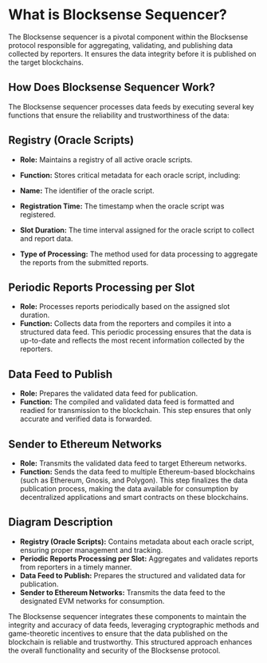 
# What is Blocksense Sequencer?

The Blocksense sequencer is a pivotal component within the Blocksense protocol responsible for aggregating, validating, and publishing data collected by reporters. It ensures the data integrity before it is published on the target blockchains.

<DiagramImage className="blocksense__diagram mt-10 mb-6" src="/diagrams/BlocksenseSequencer.jpg" alt="Blocksense Sequencer"/>

## How Does Blocksense Sequencer Work?

The Blocksense sequencer processes data feeds by executing several key functions that ensure the reliability and trustworthiness of the data:

## Registry (Oracle Scripts)

- **Role:** Maintains a registry of all active oracle scripts.
- **Function:** Stores critical metadata for each oracle script, including:

- **Name:** The identifier of the oracle script.
- **Registration Time:** The timestamp when the oracle script was registered.
- **Slot Duration:** The time interval assigned for the oracle script to collect and report data.
- **Type of Processing:** The method used for data processing to aggregate the reports from the submitted reports.

## Periodic Reports Processing per Slot

- **Role:** Processes reports periodically based on the assigned slot duration.
- **Function:** Collects data from the reporters and compiles it into a structured data feed. This periodic processing ensures that the data is up-to-date and reflects the most recent information collected by the reporters.

## Data Feed to Publish

- **Role:** Prepares the validated data feed for publication.
- **Function:** The compiled and validated data feed is formatted and readied for transmission to the blockchain. This step ensures that only accurate and verified data is forwarded.

## Sender to Ethereum Networks

- **Role:** Transmits the validated data feed to target Ethereum networks.
- **Function:** Sends the data feed to multiple Ethereum-based blockchains (such as Ethereum, Gnosis, and Polygon). This step finalizes the data publication process, making the data available for consumption by decentralized applications and smart contracts on these blockchains.

## Diagram Description

- **Registry (Oracle Scripts):** Contains metadata about each oracle script, ensuring proper management and tracking.
- **Periodic Reports Processing per Slot:** Aggregates and validates reports from reporters in a timely manner.
- **Data Feed to Publish:** Prepares the structured and validated data for publication.
- **Sender to Ethereum Networks:** Transmits the data feed to the designated EVM networks for consumption.

The Blocksense sequencer integrates these components to maintain the integrity and accuracy of data feeds, leveraging cryptographic methods and game-theoretic incentives to ensure that the data published on the blockchain is reliable and trustworthy. This structured approach enhances the overall functionality and security of the Blocksense protocol.
